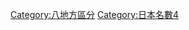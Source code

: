 {{日本地理區劃}}
{{Commons category|Shikoku}}
{{Catmore}}

[[Category:八地方區分|Category:八地方區分]]
[[Category:日本名數4|Category:日本名數4]]